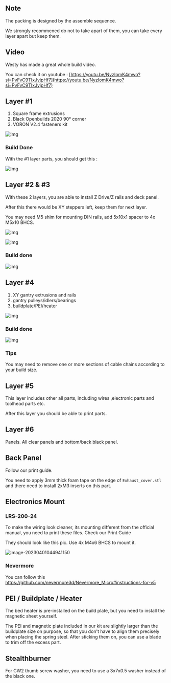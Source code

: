 ## Note






<Callout type="info">
The packing is designed by the assemble sequence.

We strongly recommened do not to take apart of them, you can take every layer apart but keep them.

</Callout>



## Video

Westy has made a great whole build video.

You can check it on youtube : [https://youtu.be/NyzIomK4mwo?si=PvFvC9TIxJvjpHf7](https://youtu.be/NyzIomK4mwo?si=PvFvC9TIxJvjpHf7)


## Layer #1

1. Square frame extrusions
2. Black Openbuilds 2020 90° corner
4. VORON V2.4 fasteners kit

![img](https://img.mpx.wiki/i/2023/11/07/6549ed4e2e42b.webp)


### Build Done

With the #1 layer parts, you should get this :

![img](https://img.mpx.wiki/i/2023/11/07/6549ed4f08d82.webp)

## Layer #2 &amp; #3

With these 2 layers, you are able to install Z Drive/Z rails and deck panel.

After this there would be XY steppers left, keep them for next layer.

You may need M5 shim for mounting DIN rails, add 5x10x1 spacer to 4x M5x10 BHCS.

![img](https://img.mpx.wiki/i/2023/11/07/6549ed4ecad72.webp)

![img](https://img.mpx.wiki/i/2023/11/07/6549ed4e867ed.webp)

### Build done

![img](https://img.mpx.wiki/i/2023/11/07/6549ed4f71a05.webp)

## Layer #4

1. XY gantry extrusions and rails
2. gantry pulleys/idlers/bearings
3. buildplate/PEI/heater

![img](https://img.mpx.wiki/i/2023/11/07/6549ed4ee0743.webp)

### Build done

![img](https://img.mpx.wiki/i/2023/04/01/642746d52f84c.webp)

### Tips

You may need to remove one or more sections of cable chains according to your build size.

## Layer #5

This layer includes other all parts, including wires ,electronic parts and toolhead parts etc.

After this layer you should be able to print parts.

## Layer #6

Panels. All clear panels and bottom/back black panel.

## Back Panel

Follow our print guide.

You need to apply 3mm thick foam tape on the edge of  `Exhaust_cover.stl` and there need to install 2xM3 inserts on this part. 



## Electronics Mount

### LRS-200-24

To make the wiring look cleaner, its mounting different from the official manual, you need to print these files. Check our Print Guide

They should look like this pic. Use 4x M4x6 BHCS to mount it.

![image-20230401044941150](https://img.mpx.wiki/i/2023/11/07/6549ed56e0df6.webp)



### Nevermore 

You can follow this 
https://github.com/nevermore3d/Nevermore_Micro#instructions-for-v5



## PEI / Buildplate / Heater

The bed heater is pre-installed on the build plate, but you need to install the magnetic sheet yourself.

The PEI and magnetic plate included in our kit are slightly larger than the buildplate size on purpose, so that you don't have to align them precisely when placing the spring steel. After sticking them on, you can use a blade to trim off the excess part.



## Stealthburner

For CW2 thumb screw washer, you need to use a 3x7x0.5 washer instead of the black one.
